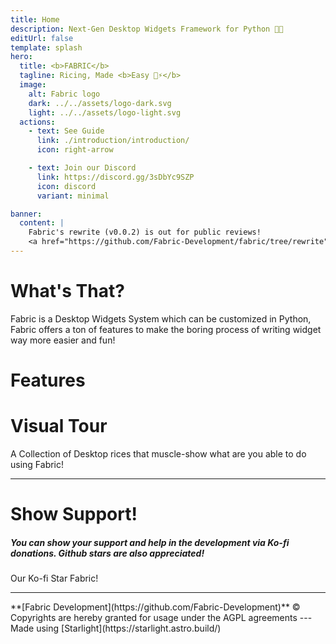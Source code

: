 ```yaml
---
title: Home
description: Next-Gen Desktop Widgets Framework for Python 🍚🐍
editUrl: false
template: splash
hero:
  title: <b>FABRIC</b>
  tagline: Ricing, Made <b>Easy 🍚⚡</b>
  image:
    alt: Fabric logo
    dark: ../../assets/logo-dark.svg
    light: ../../assets/logo-light.svg
  actions:
    - text: See Guide
      link: ./introduction/introduction/
      icon: right-arrow

    - text: Join our Discord
      link: https://discord.gg/3sDbYc9SZP
      icon: discord
      variant: minimal

banner:
  content: |
    Fabric's rewrite (v0.0.2) is out for public reviews!
    <a href="https://github.com/Fabric-Development/fabric/tree/rewrite">Check it out</a>
---
```



<div class="text-center">
  <h1>What's That?</h1>
  <p>
    Fabric is a Desktop Widgets System which can be customized in Python, Fabric
    offers a ton of features to make the boring process of writing widget way
    more easier and fun!
  </p>
</div>

<h1 class="text-center">Features</h1>
<CardGrid stagger>
  <FeatureCard
    title="Easy to Use"
    body="Built for simplicity and ease. No unnecessary complexity, no tedious setup, and no shell scripts required!"
  />
  <FeatureCard
    title="Lots of Widgets"
    body="Fabric offers an extensive collection of pre-made widgets, allowing you to get started swiftly and effortlessly!"
  />
  <FeatureCard
    title="Cross-Platform Compatibility"
    body="Seamlessly compatible with both X11 and Wayland, Fabric also offers native support for Hyprland!"
  />
  <FeatureCard
    title="Endlessly Customizable"
    body="As a Python package, Fabric provides infinite possibilities for customization—limited only by your creativity!"
  />
  <FeatureCard
    title="Awesome Community"
    body="Join our active and welcoming community on Discord, where you’ll find support and collaboration opportunities!"
  />
  <FeatureCard
  title="Enhanced DevEX"
  body="Fabric adopts an advanced typing system thus fewer bugs and better development experience!"
/>

</CardGrid>
<div class="text-center mt-20" >
  <Badge text="New Section!"/>
  <h1 class="mt-2">Visual Tour</h1>
  A Collection of Desktop rices that muscle-show what are you able to do using Fabric!
</div>
<CardGrid>
  <ShowcaseCard
    name="Fabrika - فابريكا"
    author="EL-Darsh"
    description="My (Darsh) setup, it has everything i need and it works very well!"
    imageSrc="/showcase/darsh-fabrika.png"
    src="https://example.com"
  />
  <ShowcaseCard
    name="AxOS"
    author="Axenide"
    description="An entire Desktop Environment Fabricated from scratch, compressed inside a powerful sidebar!"
    imageSrc="/showcase/axenide-axos.png"
    src="https://github.com/Axenide/dotfiles"
  />
</CardGrid>

---

<div class="text-center mt-20">
  <h1 class="mt-2">
    <span><Icon class="inline -mb-1" name="heart"/></span>Show Support!
  </h1>
  <h5 class="font-normal">
    You can show your support and help in the development via Ko-fi donations.
    Github stars are also appreciated!
  </h5>
  <LinkButton icon="external" href={"https://ko-fi.com/kairead"}>
    Our Ko-fi
  </LinkButton>
  <LinkButton
    variant="minimal"
    icon="github"
    href={"https://github.com/Fabric-Development/fabric"}
  >
    Star Fabric!
  </LinkButton>
</div>

---

<div class="text-center">
  <h8>
    **[Fabric Development](https://github.com/Fabric-Development)** © Copyrights are hereby granted for usage under the
    AGPL agreements
  </h8>
  ---
  <div class="inline-flex items-center gap-1">
    Made using [Starlight](https://starlight.astro.build/)
    <div style="margin-top: 0.2rem !important">
      <Icon name="starlight"/>
    </div>
    <div style="margin-top: 0.2rem !important">
      <Icon name="astro"/>
    </div>
  </div>
</div>
